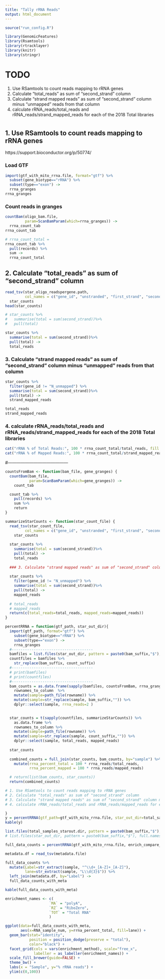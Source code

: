 ```yaml
---
title: "Tally rRNA Reads"
output: html_document
---
```



```r
source("run_config.R")

library(GenomicFeatures)
library(Rsamtools)
library(rtracklayer)
library(knitr)
library(stringr)
```


# TODO
1. Use RSamtools to count reads mapping to rRNA genes
2. Calculate "total_reads" as sum of "second_strand" column
3. Calculate "strand mapped reads" as sum of "second_strand" column minus "unmapped" reads from that column
4. calculate rRNA_reads/total_reads and rRNA_reads/strand_mapped_reads for each of the 2018 Total libraries

# 

## 1. Use RSamtools to count reads mapping to rRNA genes
https://support.bioconductor.org/p/50774/

### Load GTF
```r
import(gtf_with_mito_rrna.file, format="gtf") %>%
  subset(gene_biotype=="rRNA") %>%
  subset(type=="exon") ->
  rrna_granges
rrna_granges
```




### Count reads in granges
```r
countBam(oligo_bam.file,
         param=ScanBamParam(which=rrna_granges)) ->
  rrna_count_tab
rrna_count_tab

# rrna_count_total = 
rrna_count_tab %>%
  pull(records) %>%
  sum ->
  rrna_count_total
```


## 2. Calculate "total_reads" as sum of "second_strand" column

```r
read_tsv(star_oligo_readspergene.path, 
         col_names = c("gene_id", "unstranded", "first_strand", "second_strand")) ->
  star_counts
head(star_counts)

# star_counts %>%
#   summarise(total = sum(second_strand))%>%
#   pull(total)
```

```r
star_counts %>%
  summarise(total = sum(second_strand))%>%
  pull(total) ->
  total_reads
```

### 3. Calculate "strand mapped reads" as sum of "second_strand" column minus "unmapped" reads from that column

```r
star_counts %>%
  filter(gene_id != "N_unmapped") %>%
  summarise(total = sum(second_strand))%>%
  pull(total) ->
  strand_mapped_reads

total_reads
strand_mapped_reads
```

### 4. calculate rRNA_reads/total_reads and rRNA_reads/strand_mapped_reads for each of the 2018 Total libraries
```r
cat("rRNA % of Total Reads:", 100 * rrna_count_total/total_reads, fill = TRUE)
cat("rRNA % of Mapped Reads:", 100 * rrna_count_total/strand_mapped_reads, fill = TRUE)

```

#------------------------------------------

```r
countsFromBam <- function(bam_file, gene_granges) {
  countBam(bam_file,
           param=ScanBamParam(which=gene_granges)) ->
    count_tab

  count_tab %>%
    pull(records) %>%
    sum %>%
    return
}

summarizeStarCounts <- function(star_count_file) {
  read_tsv(star_count_file, 
         col_names = c("gene_id", "unstranded", "first_strand", "second_strand")) ->
    star_counts
  
  star_counts %>%
    summarise(total = sum(second_strand))%>%
    pull(total) ->
    total_reads
  
  ### 3. Calculate "strand mapped reads" as sum of "second_strand" column minus "unmapped" reads from that column
  
  star_counts %>%
    filter(gene_id != "N_unmapped") %>%
    summarise(total = sum(second_strand))%>%
    pull(total) ->
    mapped_reads
  
  # total_reads
  # mapped_reads
  return(c(total_reads=total_reads, mapped_reads=mapped_reads))
}

percentRRNA = function(gtf_path, star_out_dir){
  import(gtf_path, format="gtf") %>%
    subset(gene_biotype=="rRNA") %>%
    subset(type=="exon") ->
    rrna_granges
  #-------------------------------------
  bamfiles = list.files(star_out_dir, pattern = paste0(bam_suffix,"$"), full.names = TRUE)
  countfiles = bamfiles %>%
    str_replace(bam_suffix, count_suffix)
  #-------------------------------------
  # print(bamfiles)
  # print(countfiles)
  #-------------------------------------
  bam_counts = as.data.frame(sapply(bamfiles, countsFromBam, rrna_granges)) %>%
    rownames_to_column  %>%
    mutate(sample=path_file(rowname)) %>%
    mutate(sample=str_replace(sample, bam_suffix,"")) %>%
    dplyr::select(sample, rrna_reads=2 )

  
  star_counts = t(sapply(countfiles, summarizeStarCounts)) %>%
    as.data.frame %>%
    rownames_to_column %>%
    mutate(sample=path_file(rowname)) %>%
    mutate(sample=str_replace(sample, count_suffix,"")) %>%
    dplyr::select(sample, total_reads, mapped_reads)
  
  star_counts
  
  combined_counts = full_join(star_counts, bam_counts, by="sample") %>%
    mutate(rrna_percent_total = 100 * rrna_reads/total_reads,
           rrna_percent_mapped = 100 * rrna_reads/mapped_reads)

  # return(list(bam_counts, star_counts))
  return(combined_counts)

# 1. Use RSamtools to count reads mapping to rRNA genes
# 2. Calculate "total_reads" as sum of "second_strand" column
# 3. Calculate "strand mapped reads" as sum of "second_strand" column minus "unmapped" reads from that column
# 4. calculate rRNA_reads/total_reads and rRNA_reads/mapped_reads for each of the 2018 Total libraries

}
y = percentRRNA(gtf_path=gtf_with_mito_rrna.file, star_out_dir=total_samples_starout.dir)
kable(y)
```


```r
list.files(total_samples_starout.dir, pattern = paste0(bam_suffix,"$"), full.names = TRUE)
# list.files(star_out_dir, pattern = paste0(bam_suffix,"$"), full.names = TRUE)
```



```r
full_data_counts = percentRRNA(gtf_with_mito_rrna.file, enrich_compare_starout.dir)
```


```r
metadata.df = read_tsv(metadata.file)

full_data_counts %>%
  mutate(Label=str_extract(sample, "^\\d+_[A-Z]+_[A-Z]"), 
         lane=str_extract(sample, "L\\d{3}$")) %>%
  left_join(metadata.df, by="Label") ->
  full_data_counts_with_meta

kable(full_data_counts_with_meta)
```

```r
enrichment_names <- c(
                    `MA` = "polyA",
                    `RZ` = "RiboZero",
                    `TOT` = "Total RNA"
                    )

ggplot(data=full_data_counts_with_meta, 
       aes(x=RNA_sample_num, y=rrna_percent_total, fill=lane)) +
  geom_bar(stat="identity", 
           position = position_dodge(preserve = "total"),
           color="black") +
  facet_grid(cols = vars(enrichment_method), scale="free_x",
             labeller = as_labeller(enrichment_names)) +
  scale_fill_brewer(guide=FALSE) +
  theme_bw() +
  labs(x = "Sample", y="% rRNA reads") +
  ylim(c(0,100))

```


